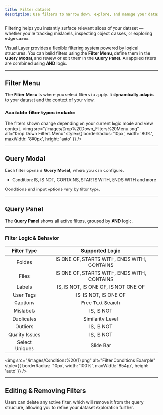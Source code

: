 ```yaml
---
title: Filter dataset
description: Use filters to narrow down, explore, and manage your dataset more effectively. 
---
```


<Card title="How this Helps" icon="lightbulb"> 
  Filtering helps you instantly surface relevant slices of your dataset — whether you're tracking mislabels, inspecting object classes, or exploring edge cases. 
</Card>

Visual Layer provides a flexible filtering system powered by logical structures. You can build filters using the **Filter Menu**, define them in the **Query Modal**, and review or edit them in the **Query Panel**. All applied filters are combined using **AND** logic.

---

## Filter Menu

The **Filter Menu** is where you select filters to apply. It **dynamically adapts** to your dataset and the context of your view.

### Available filter types include:
The filters shown change depending on your current logic mode and view context.
<img 
  src="/images/Drop%20Down_Filters%20Menu.png" 
  alt="Drop Down Filters Menu" 
  style={{ borderRadius: '10px', width: '80%', maxWidth: '800px', height: 'auto' }} 
/>



---

## Query Modal

Each filter opens a **Query Modal**, where you can configure:

- Condition: IS, IS NOT, CONTAINS, STARTS WITH, ENDS WITH and more  

<Note>
Conditions and input options vary by filter type.
</Note>

---

## Query Panel

The **Query Panel** shows all active filters, grouped by **AND** logic.

---

### Filter Logic & Behavior

| <strong>Filter Type</strong>  | <strong>Supported Logic</strong>          |
|:--------------------------------------------------------:|:--------------------------------------------------------------------:|
| Foldes                        | IS ONE OF, STARTS WITH, ENDS WITH, CONTAINS|
| Files                         | IS ONE OF, STARTS WITH, ENDS WITH, CONTAINS|
| Labels                        | IS, IS NOT, IS ONE OF, IS NOT ONE OF      |
| User Tags                     | IS, IS NOT, IS ONE OF                     |
| Captions                      | Free Text Search                          |
| Mislabels                     | IS, IS NOT                                | 
| Duplicates                    | Similarity Level                          |
| Outliers                      | IS, IS NOT                                |
| Quality Issues                | IS, IS NOT                                | 
| Select Uniques                | Slide Bar                          | 

<img 
  src="/images/Conditions%20(1).png" 
  alt="Filter Conditions Example" 
  style={{ borderRadius: '10px', width: '100%', maxWidth: '854px', height: 'auto' }} 
/>

---

## Editing & Removing Filters

Users can delete any active filter, which will remove it from the query structure, allowing you to refine your dataset exploration further.
